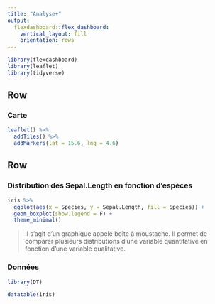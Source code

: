 ```yaml
---
title: "Analyse+"
output: 
  flexdashboard::flex_dashboard:
    vertical_layout: fill
    orientation: rows
---
```


```r
library(flexdashboard)
library(leaflet)
library(tidyverse)
```

## Row {data-height="400"}

### Carte

```r
leaflet() %>% 
  addTiles() %>% 
  addMarkers(lat = 15.6, lng = 4.6)
```

## Row

### Distribution des Sepal.Length en fonction d'espèces

```r
iris %>% 
  ggplot(aes(x = Species, y = Sepal.Length, fill = Species)) + 
  geom_boxplot(show.legend = F) + 
  theme_minimal()
```

> Il s'agit d'un graphique appelé boîte à moustache. Il permet de comparer plusieurs distributions d'une variable quantitative en fonction d'une variable qualitative.

### Données

```r
library(DT)

datatable(iris)
```

